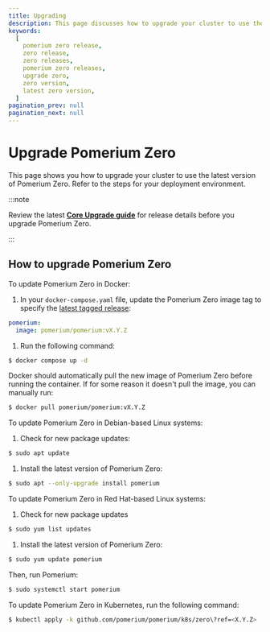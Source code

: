 ```yaml
---
title: Upgrading
description: This page discusses how to upgrade your cluster to use the latest version of Pomerium Zero.
keywords:
  [
    pomerium zero release,
    zero release,
    zero releases,
    pomerium zero releases,
    upgrade zero,
    zero version,
    latest zero version,
  ]
pagination_prev: null
pagination_next: null
---
```



# Upgrade Pomerium Zero

This page shows you how to upgrade your cluster to use the latest version of Pomerium Zero. Refer to the steps for your deployment environment.

:::note

Review the latest [**Core Upgrade guide**](/docs/deploy/core/upgrading) for release details before you upgrade Pomerium Zero.

:::

## How to upgrade Pomerium Zero

<Tabs>
<TabItem label="Docker" value="docker">

To update Pomerium Zero in Docker:

1. In your `docker-compose.yaml` file, update the Pomerium Zero image tag to specify the [latest tagged release](https://github.com/pomerium/pomerium/tags):

```yaml
pomerium:
  image: pomerium/pomerium:vX.Y.Z
```

1. Run the following command:

```bash
$ docker compose up -d
```

Docker should automatically pull the new image of Pomerium Zero before running the container. If for some reason it doesn't pull the image, you can manually run:

```bash
$ docker pull pomerium/pomerium:vX.Y.Z
```

</TabItem>
<TabItem label="Linux" value="linux">

To update Pomerium Zero in Debian-based Linux systems:

1. Check for new package updates:

```bash
$ sudo apt update
```

1. Install the latest version of Pomerium Zero:

```bash
$ sudo apt --only-upgrade install pomerium
```

To update Pomerium Zero in Red Hat-based Linux systems:

1. Check for new package updates

```bash
$ sudo yum list updates
```

1. Install the latest version of Pomerium Zero:

```bash
$ sudo yum update pomerium
```

Then, run Pomerium:

```bash
$ sudo systemctl start pomerium
```

</TabItem>
<TabItem value="kubernetes" label="Kubernetes">

To update Pomerium Zero in Kubernetes, run the following command:

```bash
$ kubectl apply -k github.com/pomerium/pomerium/k8s/zero\?ref=<X.Y.Z>
```

</TabItem>
</Tabs>

